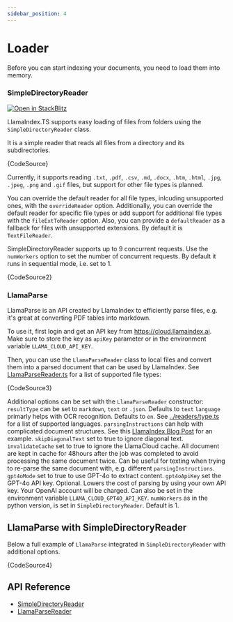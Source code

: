 ```yaml
---
sidebar_position: 4
---
```



# Loader

Before you can start indexing your documents, you need to load them into memory.

### SimpleDirectoryReader

[![Open in StackBlitz](https://developer.stackblitz.com/img/open_in_stackblitz.svg)](https://stackblitz.com/github/run-llama/LlamaIndexTS/tree/main/examples/readers?file=src/simple-directory-reader.ts&title=Simple%20Directory%20Reader)

LlamaIndex.TS supports easy loading of files from folders using the `SimpleDirectoryReader` class.

It is a simple reader that reads all files from a directory and its subdirectories.

<CodeBlock language="ts">{CodeSource}</CodeBlock>

Currently, it supports reading `.txt`, `.pdf`, `.csv`, `.md`, `.docx`, `.htm`, `.html`, `.jpg`, `.jpeg`, `.png` and `.gif` files, but support for other file types is planned.

You can override the default reader for all file types, inlcuding unsupported ones, with the `overrideReader` option.
Additionally, you can override the default reader for specific file types or add support for additional file types with the `fileExtToReader` option.
Also, you can provide a `defaultReader` as a fallback for files with unsupported extensions. By default it is `TextFileReader`.

SimpleDirectoryReader supports up to 9 concurrent requests. Use the `numWorkers` option to set the number of concurrent requests. By default it runs in sequential mode, i.e. set to 1.

<CodeBlock language="ts" showLineNumbers metastring="{8-12,17-21}">
  {CodeSource2}
</CodeBlock>

### LlamaParse

LlamaParse is an API created by LlamaIndex to efficiently parse files, e.g. it's great at converting PDF tables into markdown.

To use it, first login and get an API key from https://cloud.llamaindex.ai. Make sure to store the key as `apiKey` parameter or in the environment variable `LLAMA_CLOUD_API_KEY`.

Then, you can use the `LlamaParseReader` class to local files and convert them into a parsed document that can be used by LlamaIndex.
See [LlamaParseReader.ts](https://github.com/run-llama/LlamaIndexTS/blob/060b700e0941f0a7668b31d758ff7d2d1685f5bc/packages/core/src/readers/LlamaParseReader.ts#L6) for a list of supported file types:

<CodeBlock language="ts">{CodeSource3}</CodeBlock>

Additional options can be set with the `LlamaParseReader` constructor:
`resultType` can be set to `markdown`, `text` or `.json`. Defaults to `text`
`language` primarly helps with OCR recognition. Defaults to `en`. See [../readers/type.ts](https://github.com/run-llama/LlamaIndexTS/blob/060b700e0941f0a7668b31d758ff7d2d1685f5bc/packages/core/src/readers/type.ts#L20) for a list of supported languages.
`parsingInstructions` can help with complicated document structures. See this [LlamaIndex Blog Post](https://www.llamaindex.ai/blog/launching-the-first-genai-native-document-parsing-platform) for an example.
`skipDiagonalText` set to true to ignore diagonal text.
`invalidateCache` set to true to ignore the LlamaCloud cache. All document are kept in cache for 48hours after the job was completed to avoid processing the same document twice. Can be useful for texting when trying to re-parse the same document with, e.g. different `parsingInstructions`.
`gpt4oMode` set to true to use GPT-4o to extract content.
`gpt4oApiKey` set the GPT-4o API key. Optional. Lowers the cost of parsing by using your own API key. Your OpenAI account will be charged. Can also be set in the environment variable `LLAMA_CLOUD_GPT4O_API_KEY`.
`numWorkers` as in the python version, is set in `SimpleDirectoryReader`. Default is 1.

## LlamaParse with SimpleDirectoryReader

Below a full example of `LlamaParse` integrated in `SimpleDirectoryReader` with additional options.

<CodeBlock language="ts">{CodeSource4}</CodeBlock>


## API Reference

- [SimpleDirectoryReader](../api/classes/SimpleDirectoryReader.md)
- [LlamaParseReader](../api/classes/LlamaParseReader.md)
